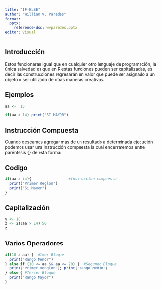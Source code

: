 ```yaml
---
title: "IF-ELSE"
author: "William V. Paredes"
format: 
  pptx:
    reference-doc: wvparedes.pptx
editor: visual
---
```


## Introducción

Estos funcionaran igual que en cualquier otro lenguaje de programación, la única salvedad es que en R estas funciones pueden ser capitalizadas, es decir las construcciones regresarán un valor que puede ser asignado a un objeto o ser utilizado de otras maneras creativas.

## Ejemplos

```r
aa <-  15

if(aa > 14) print("SI MAYOR")

```


## Instrucción Compuesta

Cuando deseamos agregar más de un resultado a determinada ejecución podemos usar una instrucción compuesta la cual encerraremos entre paréntesis {} de esta forma:

## Codigo

```r

if(aa > 14){                 #Instruccion compuesta
  print("Primer Reglon") 
  print("Si Mayor")
} 


```


## Capitalización

```r

y <- 10
z <- if(aa > 14) 50
z


```


## Varios Operadores

```r

if(10 > aa) {  #1mer Bloque
  print("Rango Menor")
} else if (10 <= aa && aa <= 20) {  #Segundo Bloque
  print("Primer Renglon"); print("Rango Medio")
} else { #Tercer Bloque
  print("Rango Mayor")
}


```

